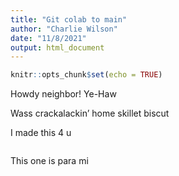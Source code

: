 ```yaml
---
title: "Git colab to main"
author: "Charlie Wilson"
date: "11/8/2021"
output: html_document
---
```


```r
knitr::opts_chunk$set(echo = TRUE)
```

Howdy neighbor! Ye-Haw 

Wass crackalackin' home skillet biscut

I made this 4 u
```r

```

This one is para mi
```r

```

